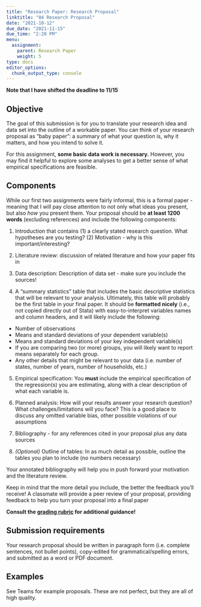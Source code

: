 ```yaml
---
title: "Research Paper: Research Proposal"
linktitle: "04 Research Proposal"
date: "2021-10-12"
due_date: "2021-11-15"
due_time: "2:20 PM"
menu:
  assignment:
    parent: Research Paper
    weight: 5
type: docs
editor_options: 
  chunk_output_type: console
---
```

**Note that I have shifted the deadline to 11/15**

## Objective {#objective .unnumbered}


The goal of this submission is for you to translate your research idea and data set into the outline of a workable paper. You can think of your
research proposal as "baby paper": a summary of what your question is, why it matters,
and how you intend to solve it.

For this assignment, **some basic data work is necessary.** However, you may find it helpful to explore some analyses to get a better sense of what empirical specifications are feasible.  

## Components {#components .unnumbered}


While our first two assignments were fairly informal, this is a formal paper - meaning that I will pay close attention to not only what ideas you present, but also *how* you present them. Your proposal should be **at least 1200 words** (excluding references) and include the following components:

1.   Introduction that contains (1) a clearly stated research question. What hypotheses are you testing? (2) Motivation - why is this important/interesting?

1.   Literature review: discussion of related literature and how your paper fits in

1.   Data description: Description of data set - make sure you include the
    sources! 
    
1.  A "summary statistics" table that includes the basic descriptive
    statistics that will be relevant to your analysis. Ultimately, this
    table will probably be the first table in your final paper. It
    should be **formatted nicely** (i.e., not copied directly out of Stata)
    with easy-to-interpret variables names and column headers, and it
    will likely include the following:

  -   Number of observations
  -   Means and standard deviations of your dependent variable(s)
  -   Means and standard deviations of your key independent
      variable(s)
  -   If you are comparing two (or more) groups, you will likely want
      to report means separately for each group.
  -   Any other details that might be relevant to your data (i.e.
      number of states, number of years, number of households, etc.)

5.   Empirical specification: You **must** include the empirical
    specification of the regression(s) you are estimating, along with a
    clear description of what each variable is.

6.   Planned analysis: How will your results answer your research
    question? What challenges/limitations will you face? This is a good
    place to discuss any omitted variable bias, other possible
    violations of our assumptions
    

7.   Bibliography - for any references cited in your proposal plus any
    data sources

8.   *(Optional)* Outline of tables: In as much detail
    as possible, outline the tables you plan to include (no numbers
    necessary)

Your annotated bibliography will help you in push forward your motivation and the literature review. 

Keep in mind that the more detail you include, the better the feedback you'll receive! A classmate will provide a peer review of your proposal, providing feedback to help you turn your proposal into a final paper

**Consult the [grading rubric](../materials/Proposal_Rubric_f21.pdf) for additional guidance!**

## Submission requirements {#submission-requirements .unnumbered}

Your research proposal should be written in paragraph form (i.e. complete sentences, not bullet points), copy-edited for grammatical/spelling errors, and submitted as a word or PDF document.

## Examples {#examples .unnumbered}
See Teams for example proposals. These are not perfect, but they
are all of high quality.
